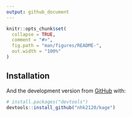 ```yaml
---
output: github_document
---
```



```r
knitr::opts_chunk$set(
  collapse = TRUE,
  comment = "#>",
  fig.path = "man/figures/README-",
  out.width = "100%"
)
```


## Installation

And the development version from [GitHub](https://github.com/) with:

``` r
# install.packages("devtools")
devtools::install_github("nhk2120/kage")
```
